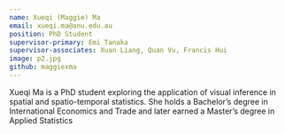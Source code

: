 ```yaml
---
name: Xueqi (Maggie) Ma
email: xueqi.ma@anu.edu.au
position: PhD Student 
supervisor-primary: Emi Tanaka
supervisor-associates: Xuan Liang, Quan Vu, Francis Hui
image: p2.jpg
github: maggiexma
---
```


Xueqi Ma is a PhD student exploring the application of visual inference in spatial and spatio-temporal statistics. She holds a Bachelor's degree in International Economics and Trade and later earned a Master's degree in Applied Statistics